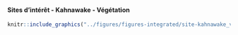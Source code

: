 #### Sites d’intérêt - Kahnawake - Végétation {-}


<!-- -------------------------------------------------- -->

```r
knitr::include_graphics("../figures/figures-integrated/site-kahnawake_vegatation.png")
```

<br>
